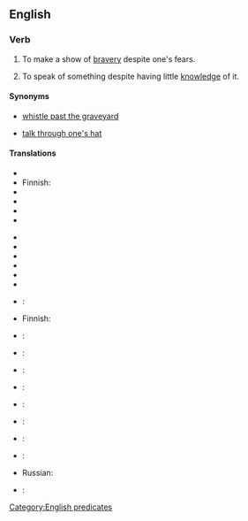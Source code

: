 ==English==

===Verb===
{{head|en|verb|head=[[to]] [[whistle]] [[in]] [[the]] [[dark]]}}

# {{idiomatic|US}} To make a show of [[bravery]] despite one's fears. 
# {{idiomatic|US}} To speak of something despite having little [[knowledge]] of it.

====Synonyms====
* {{sense|make a show of bravery}} [[whistle past the graveyard]]
* {{sense|speak of something without knowledge}} [[talk through one's hat]]

====Translations====
{{trans-top|make a show of bravery}}
* {{trreq|ar}}
* Finnish: {{t-|fi|vislailla}}
* {{trreq|fr}}
* {{trreq|de}}
* {{trreq|it}}
* {{trreq|ja}}
{{trans-mid}}
* {{trreq|ko}}
* {{trreq|zh}}
* {{trreq|pl}}
* {{trreq|pt}}
* {{trreq|ru}}
* {{trreq|es}}
{{trans-bottom}}
{{trans-top|speak without knowledge}}
* {{trreq|ar}}:
* Finnish: {{t-|fi|puhua läpiä päähänsä}}
* {{trreq|fr}}:
* {{trreq|de}}:
* {{trreq|it}}:
* {{trreq|ja}}:
{{trans-mid}}
* {{trreq|ko}}:
* {{trreq|zh}}:
* {{trreq|pl}}:
* {{trreq|pt}}:
* Russian: {{t|ru|говорить не зная ничего толком|sc=Cyrl}}
* {{trreq|es}}:
{{trans-bottom}}

[[Category:English predicates]]